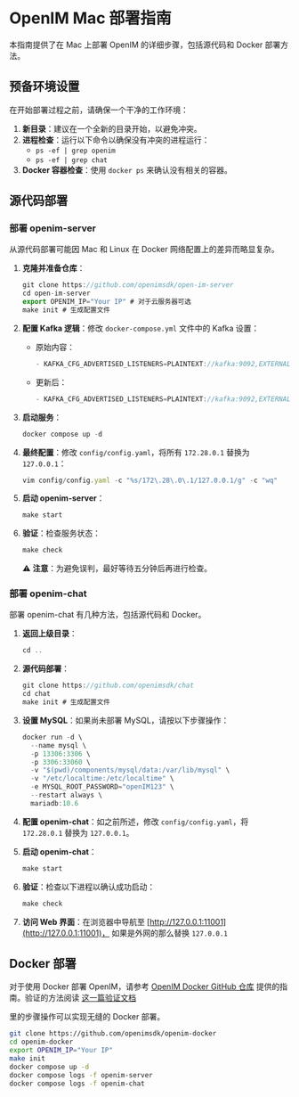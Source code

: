# OpenIM Mac 部署指南

本指南提供了在 Mac 上部署 OpenIM 的详细步骤，包括源代码和 Docker 部署方法。

## 预备环境设置

在开始部署过程之前，请确保一个干净的工作环境：

1. **新目录**：建议在一个全新的目录开始，以避免冲突。
2. **进程检查**：运行以下命令以确保没有冲突的进程运行：
   - `ps -ef | grep openim`
   - `ps -ef | grep chat`
3. **Docker 容器检查**：使用 `docker ps` 来确认没有相关的容器。

## 源代码部署

### 部署 openim-server

从源代码部署可能因 Mac 和 Linux 在 Docker 网络配置上的差异而略显复杂。

1. **克隆并准备仓库**：
   ```jsx
   git clone https://github.com/openimsdk/open-im-server
   cd open-im-server
   export OPENIM_IP="Your IP" # 对于云服务器可选
   make init # 生成配置文件
   ```

2. **配置 Kafka 逻辑**：修改 `docker-compose.yml` 文件中的 Kafka 设置：
   - 原始内容：
     ```jsx
     - KAFKA_CFG_ADVERTISED_LISTENERS=PLAINTEXT://kafka:9092,EXTERNAL://${DOCKER_BRIDGE_GATEWAY:-172.28.0.1}:${KAFKA_PORT:-19094}
     ```
   - 更新后：
     ```jsx
     - KAFKA_CFG_ADVERTISED_LISTENERS=PLAINTEXT://kafka:9092,EXTERNAL://127.0.0.1:${KAFKA_PORT:-19094}
     ```

3. **启动服务**：
   ```jsx
   docker compose up -d
   ```

4. **最终配置**：修改 `config/config.yaml`，将所有 `172.28.0.1` 替换为 `127.0.0.1`：
   ```jsx
   vim config/config.yaml -c "%s/172\.28\.0\.1/127.0.0.1/g" -c "wq"
   ```

5. **启动 openim-server**：
   ```jsx
   make start
   ```

6. **验证**：检查服务状态：
   ```jsx
   make check
   ```
   ⚠️ **注意**：为避免误判，最好等待五分钟后再进行检查。

### 部署 openim-chat

部署 openim-chat 有几种方法，包括源代码和 Docker。

1. **返回上级目录**：
   ```jsx
   cd ..
   ```

2. **源代码部署**：
   ```jsx
   git clone https://github.com/openimsdk/chat
   cd chat
   make init # 生成配置文件
   ```

3. **设置 MySQL**：如果尚未部署 MySQL，请按以下步骤操作：
   ```jsx
   docker run -d \
     --name mysql \
     -p 13306:3306 \
     -p 3306:33060 \
     -v "$(pwd)/components/mysql/data:/var/lib/mysql" \
     -v "/etc/localtime:/etc/localtime" \
     -e MYSQL_ROOT_PASSWORD="openIM123" \
     --restart always \
     mariadb:10.6
   ```

4. **配置 openim-chat**：如之前所述，修改 `config/config.yaml`，将 `172.28.0.1` 替换为 `127.0.0.1`。

5. **启动 openim-chat**：
   ```jsx
   make start
   ```

6. **验证**：检查以下进程以确认成功启动：
   ```jsx
   make check
   ```

7. **访问 Web 界面**：在浏览器中导航至 [http://127.0.0.1:11001](http://127.0.0.1:11001)， 如果是外网的那么替换 `127.0.0.1`

## Docker 部署

对于使用 Docker 部署 OpenIM，请参考 [OpenIM Docker GitHub 仓库](https://github.com/openimsdk/openim-docker) 提供的指南。验证的方法阅读 [这一篇验证文档](https://docs.openim.io/guides/gettingStarted/quickTestServer)

里的步骤操作可以实现无缝的 Docker 部署。

```bash
git clone https://github.com/openimsdk/openim-docker
cd openim-docker
export OPENIM_IP="Your IP"
make init
docker compose up -d 
docker compose logs -f openim-server
docker compose logs -f openim-chat
```
